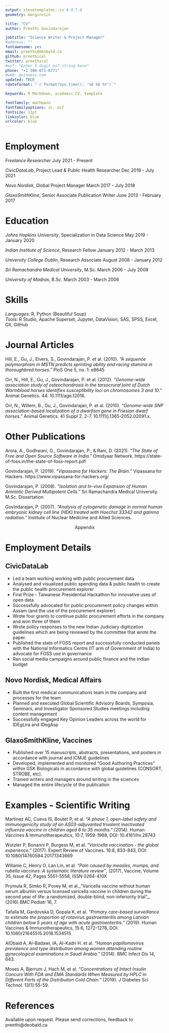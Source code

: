 ```yaml
---
output: stevetemplates::cv # 0.7.0
geometry: margin=1in

title: "CV"
author: Preethi Govindarajan

jobtitle: "Science Writer & Project Manager"
#address: ""
fontawesome: yes
email: preethi@deobald.ca
github: preethical
twitter: preethical
#osf: "Enter 5 digit osf string here"
phone: "+1 306-671-8771"
#web: guinness.com
updated: TRUE
rdateformat: "`r format(Sys.time(), '%d %b %Y')`"

keywords: R Markdown, academic CV, template

fontfamily: mathpazo
fontfamilyoptions: sc, osf
fontsize: 11pt
linkcolor: blue
urlcolor: blue
---
```



# Employment

_Freelance Researcher_ \hfill July 2021 - Present

_CivicDataLab_, Project Lead & Public Health Researcher \hfill Dec 2019 - July 2021

_Novo Nordisk_, Global Project Manager \hfill March 2017 - July 2018

_GlaxoSmithKline_, Senior Associate Publication Writer \hfill June 2013 - February 2017


# Education

_Johns Hopkins University_, Specialization in Data Science \hfill May 2019 - January 2020

_Indian Institute of Science_, Research Fellow \hfill January 2012 - March 2013

_University College Dublin_, Research Associate \hfill August 2008 - January 2012

_Sri Ramachandra Medical University_, M.Sc. \hfill March 2006 - July 2008

_University of Madras_, B.Sc. \hfill March 2003 - March 2006


# Skills

_Languages_: R, Python (Beautiful Soup)  
_Tools_: R Studio, Apache Superset, Jupyter, DataVision, SAS, SPSS, Excel, Git, GitHub


# Journal Articles

Hill, E., Gu, J., Eivers, S., Govindarajan, P. et al. (2010).
_"A sequence polymorphism in MSTN predicts sprinting ability and racing stamina in thoroughbred horses."_ 
PloS One 5, no. 1: e8645

Orr, N., Hill, E., Gu, J., Govindarajan, P. et al. (2012).
_"Genome-wide association study of osteochondrosis in the tarsocrural joint of Dutch Warmblood horses identifies susceptibility loci on chromosomes 3 and 10."_ 
Animal Genetics. 44. 10.1111/age.12016.

Orr, N., Willem, B., Gu, J., Govindarajan, P. et al. (2010). 
_"Genome-wide SNP association-based localization of a dwarfism gene in Friesian dwarf horses."_ 
Animal Genetics. 41 Suppl 2. 2-7. 10.1111/j.1365-2052.02091.x.


# Other Publications

Arora, A., Godhwani, G., Govindarajan, P., & Rani, D. (2021).
_"The State of Free and Open Source Software in India."_
Omidyaar Network.
https://state-of-foss.in/the-state-of-foss-report.pdf

Govindarajan, P. (2019).
_"Vipassana for Hackers: The Brain."_
Vipassana for Hackers.
https://www.vipassana-for-hackers.org/

Govindarajan, P. (2008).
_"Isolation and In-vivo Expansion of Human Amniotic Derived Multipotent Cells."_
Sri Ramachandra Medical University.
M.Sc. Dissertation

Govindarajan, P. (2007).
_"Analysis of cytogenetic damage in normal human embryonic kidney cell line (HEK) treated with Hoechst 33342 and gamma radiation."_
Institute of Nuclear Medicine and Allied Sciences.


\newpage


<p style="text-align: center;">Appendix</p>

# Employment Details 

## CivicDataLab 

- Led a team working working with public procurement data
- Analysed and visualized public spending data & public health to create the public health procurement explorer
- First Prize - Taiwanese Presidential Hackathon for innovative uses of open data
- Successfully advocated for public procurement policy changes within Assam (and the use of the procurement explorer)
- Wrote four grants to continue public procurement efforts in the company and won three of them
- Wrote policy responses to the new Indian Judiciary digitization guidelines which are being reviewed by the committee that wrote the paper. 
- Published the state of FOSS report and successfully conducted panels with the National Informatics Centre (IT arm of Government of India) to advocate for FOSS use in governance
- Ran social media campaigns around public finance and the Indian budget

## Novo Nordisk, Medical Affairs

- Built the first medical communications team in the company and processes for the team
- Planned and executed Global Scientific Advisory Boards, Symposia, Seminars, and Investigator Sponsored Studies meetings including content management
- Successfully engaged Key Opinion Leaders across the world for IDEgLira and IDegAsp

## GlaxoSmithKline, Vaccines

- Published over 15 manuscripts, abstracts, presentations, and posters in accordance with journal and ICMJE guidelines
- Developed, implemented and monitored “Good Authoring Practices” within GSK Biologicals in
accordance with global guidelines (CONSORT, STROBE, etc).
- Trained writers and managers around writing in the sciences
- Managed the entire lifecycle of the publication


# Examples - Scientific Writing


Martinez AC, Cueva IS, Boutet P, et al.  _"A phase 1, open-label safety and immunogenicity study of an AS03-adjuvanted trivalent inactivated influenza vaccine in children aged 6 to 35 months."_ (2014). Human Vaccines & Immunotherapeutics, 10:7, 1959-1968, DOI: 10.4161/hv.28743 

Wutzler P, Bonanni P, Burgess M, et al. _"Varicella vaccination - the global experience."_ (2017). Expert Review of Vaccines. 16:8, 833-843, DOI: 10.1080/14760584.2017.1343669 

<!--Ciarametaro M, Bradshaw S.E., Guiglotto J, et al. _"Hidden efficiencies: making completion of the pediatric ##vaccine schedule more efficient for physicians."_ (2015). Medicine, 94(4), e357.--> 

Willame C, Henry O, Lan Lin, et al. _"Pain caused by measles, mumps, and rubella vaccines: A systematic literature review"_, (2017), Vaccine, Volume 35, Issue 42, Pages 5551-5558, ISSN 0264-410X

<!--Raes M., Strens D, Kleintjens J. et al._"Epidemiological trends for hospital admissions for acute rotavirus gastroenteritis in Belgium following the introduction of routine rotavirus vaccination and the subsequent switch from lyophilized to liquid formulation of Rotarix™."_ (2016). Epidemiology and Infection, 144(14), 3017-3024.-->

Prymula R, Simko R, Povey M, et al._"Varicella vaccine without human serum albumin versus licensed varicella vaccine in children during the second year of life: a randomized, double-blind, non-inferiority trial"_. (2016) BMC Pediatr 16, 7.

Tafalla M, Gardovska D, Gopala K, et al. _"Primary care-based surveillance to estimate the proportion of rotavirus gastroenteritis among Latvian children below 5 years of age with acute gastroenteritis."_ (2019). Human Vaccines & Immunotherapeutics, 15:6, 1272-1278, DOI: 10.1080/21645515.2018.1534515

AlObaid A, Al-Badawi, IA, Al-Kadri H. et al. _"Human papillomavirus prevalence and type distribution among women attending routine gynecological examinations in Saudi Arabia."_ (2014). BMC Infect Dis 14, 643. 

<!--Ortiz-Lana N, Garrote E, Arístegui J, et al. _"A prospective study to assess the burden of influenza-related hospitalizations and emergency department visits among children in Bilbao, Spain (2010-2011)."_ (2017). An Pediatr (Barc). 87(6):311-319.-->

<!--Khalil M, Azhar E, Kao M et al._"Gastroenteritis attributable to rotavirus in hospitalized Saudi Arabian children in the period 2007-2008."_ (2015) Clin Epidemiol. 7:129-37.-->

Moses A, Bjerrum J, Hach M, et al. _"Concentrations of Intact Insulin Concurs With FDA and EMA Standards When Measured by HPLC in Different Parts of the Distribution Cold Chain."_ (2019). J Diabetes Sci Technol. 13(1):55-59.


# References

Available upon request. Please send corrections, feedback to preethi@deobald.ca
